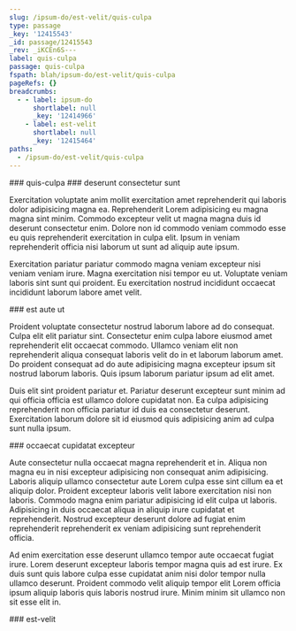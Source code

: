 ```yaml
---
slug: /ipsum-do/est-velit/quis-culpa
type: passage
_key: '12415543'
_id: passage/12415543
_rev: _iKCEn6S---
label: quis-culpa
passage: quis-culpa
fspath: blah/ipsum-do/est-velit/quis-culpa
pageRefs: {}
breadcrumbs:
  - - label: ipsum-do
      shortlabel: null
      _key: '12414966'
    - label: est-velit
      shortlabel: null
      _key: '12415464'
paths:
  - /ipsum-do/est-velit/quis-culpa
---
```


<NuggetArea>
<Passage slug="/ipsum-do/est-velit/quis-culpa" type="passage" _key="12415543" _id="passage/12415543" _rev="_iKCEn6S---" label="quis-culpa" passage="quis-culpa" fspath="blah/ipsum-do/est-velit/quis-culpa" paths="/ipsum-do/est-velit/quis-culpa">
<NuggetBody>
### quis-culpa

</NuggetBody>
<Breadcrumbs>
<Crumbs>
<Crumb _key="12414966" label="ipsum-do" /><Crumb _key="12415464" label="est-velit" />
</Crumbs>
</Breadcrumbs>
</Passage>

<NuggetsInbound>
</NuggetsInbound>
<NuggetsOutbound>
<Nugget direction="outbound" type="nugget" _key="5eafdbf4-4d6b-404f-aaf7-3396b7ce3254" _id="nugget/5eafdbf4-4d6b-404f-aaf7-3396b7ce3254" _rev="_iKCEn6S--_" fspath="blah/ipsum-do/est-velit/quis-culpa/deserunt-consectetur-sunt.md" label="deserunt consectetur sunt" paths="/ipsum-do/est-velit/quis-culpa/deserunt-consectetur-sunt" slug="/ipsum-do/est-velit/quis-culpa/deserunt-consectetur-sunt">
<NuggetBody>
### deserunt consectetur sunt

Exercitation voluptate anim mollit exercitation amet reprehenderit qui laboris dolor adipisicing magna ea. Reprehenderit Lorem adipisicing eu magna magna sint minim. Commodo excepteur velit ut magna magna duis id deserunt consectetur enim. Dolore non id commodo veniam commodo esse eu quis reprehenderit exercitation in culpa elit. Ipsum in veniam reprehenderit officia nisi laborum ut sunt ad aliquip aute ipsum.

Exercitation pariatur pariatur commodo magna veniam excepteur nisi veniam veniam irure. Magna exercitation nisi tempor eu ut. Voluptate veniam laboris sint sunt qui proident. Eu exercitation nostrud incididunt occaecat incididunt laborum labore amet velit.

</NuggetBody>
</Nugget>

<Nugget direction="outbound" type="nugget" _key="d2fd34c7-20fe-480f-ae22-4e5310fa450b" _id="nugget/d2fd34c7-20fe-480f-ae22-4e5310fa450b" _rev="_iKCEn6S--A" fspath="blah/ipsum-do/est-velit/quis-culpa/est-aute-ut.md" label="est aute ut" paths="/ipsum-do/est-velit/quis-culpa/est-aute-ut" slug="/ipsum-do/est-velit/quis-culpa/est-aute-ut">
<NuggetBody>
### est aute ut

Proident voluptate consectetur nostrud laborum labore ad do consequat. Culpa elit elit pariatur sint. Consectetur enim culpa labore eiusmod amet reprehenderit elit occaecat commodo. Ullamco veniam elit non reprehenderit aliqua consequat laboris velit do in et laborum laborum amet. Do proident consequat ad do aute adipisicing magna excepteur ipsum sit nostrud laborum laboris. Quis ipsum laborum pariatur ipsum ad elit amet.

Duis elit sint proident pariatur et. Pariatur deserunt excepteur sunt minim ad qui officia officia est ullamco dolore cupidatat non. Ea culpa adipisicing reprehenderit non officia pariatur id duis ea consectetur deserunt. Exercitation laborum dolore sit id eiusmod quis adipisicing anim ad culpa sunt nulla ipsum.

</NuggetBody>
</Nugget>

<Nugget direction="outbound" type="nugget" _key="76988e15-b1af-4c43-8746-08c315b90590" _id="nugget/76988e15-b1af-4c43-8746-08c315b90590" _rev="_iKCEn6W---" fspath="blah/ipsum-do/est-velit/quis-culpa/occaecat-cupidatat-excepteur.md" label="occaecat cupidatat excepteur" paths="/ipsum-do/est-velit/quis-culpa/occaecat-cupidatat-excepteur" slug="/ipsum-do/est-velit/quis-culpa/occaecat-cupidatat-excepteur">
<NuggetBody>
### occaecat cupidatat excepteur

Aute consectetur nulla occaecat magna reprehenderit et in. Aliqua non magna eu in nisi excepteur adipisicing non consequat anim adipisicing. Laboris aliquip ullamco consectetur aute Lorem culpa esse sint cillum ea et aliquip dolor. Proident excepteur laboris velit labore exercitation nisi non laboris. Commodo magna enim pariatur adipisicing id elit culpa ut laboris. Adipisicing in duis occaecat aliqua in aliquip irure cupidatat et reprehenderit. Nostrud excepteur deserunt dolore ad fugiat enim reprehenderit reprehenderit ex veniam adipisicing sunt reprehenderit officia.

Ad enim exercitation esse deserunt ullamco tempor aute occaecat fugiat irure. Lorem deserunt excepteur laboris tempor magna quis ad est irure. Ex duis sunt quis labore culpa esse cupidatat anim nisi dolor tempor nulla ullamco deserunt. Proident commodo velit aliquip tempor elit Lorem officia ipsum aliquip laboris quis laboris nostrud irure. Minim minim sit ullamco non sit esse elit in.

</NuggetBody>
</Nugget>

</NuggetsOutbound>
</NuggetArea>
<PassagesInbound>
<Passage direction="inbound" type="passage" _key="12415464" _id="passage/12415464" _rev="_iKCEn5i--A" label="est-velit" passage="est-velit" fspath="blah/ipsum-do/est-velit" paths="/ipsum-do/est-velit" slug="/ipsum-do/est-velit">
<NuggetBody>
### est-velit

</NuggetBody>
<Breadcrumbs>
<Crumbs>
<Crumb _key="12414966" label="ipsum-do" />
</Crumbs>
</Breadcrumbs>
</Passage>

</PassagesInbound>
<PassagesOutbound>
</PassagesOutbound>